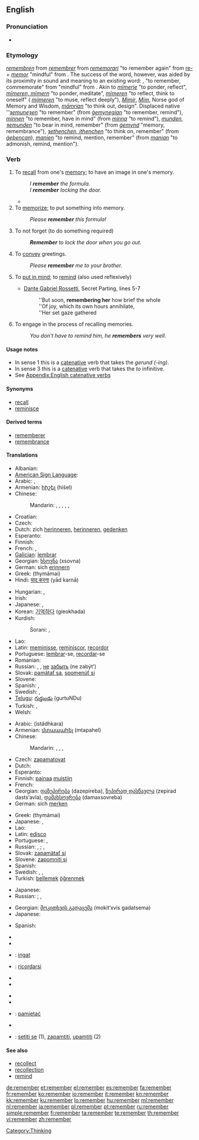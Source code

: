 ==English==

{{rank|American|bad|forward|523|remember|fair|blood|copyright}}

===Pronunciation===
* {{audio|en-us-remember.ogg|Audio (US)}}
*: {{rhymes|ɛmbər}}

===Etymology===
{{etyl|enm}} ''[[remembren#Middle English|remembren]]'' from {{etyl|fro}} ''[[remembrer#Old French|remembrer]]'' from {{LL.}} ''[[rememorari]]'' "to remember again" from [[re-]] + ''[[memor]]'' "mindful" from {{proto|Indo-European|(s)mer-|to think about, be mindful, remember|lang=}}. The success of the {{fro}} word, however, was aided by its proximity in sound and meaning to an existing {{etyl|gem}} word: {{etyl|ang|-}} {{term|mimorian|lang=ang}}, {{term|mymerian|lang=ang}} "to remember, commemorate" from {{etyl|ang|-}} {{term|mimor|lang=ang}} "mindful" from {{proto|Germanic|mīmr-, maimr-, mimr-|to remember, be mindful|lang=}}. Akin to {{etyl|frs|-}} ''[[mimerje|mīmerje]]'' "to ponder, reflect", {{etyl|gml|-}} ''[[mimeren|mīmeren, mīmern]]'' "to ponder, meditate", {{etyl|dum|-}} ''[[mimeren#Middle Dutch|mīmeren]]'' "to reflect, think to oneself" ({{etyl|nld|-}} ''[[mijmeren]]'' "to muse, reflect deeply"), {{etyl|non|-}} ''[[Mímir]]'', ''[[Mim]]'', Norse god of Memory and Wisdom, {{ang}} ''[[mamrian#Old English|māmrian]]'' "to think out, design". Displaced native {{enm}} ''''[[ȝemuneȝen#Middle English|ȝemuneȝen]]'' "to remember" (from {{ang}} ''[[gemynegian#Old English|ġemynegian]]'' "to remember, remind"), {{enm}} ''[[minnen#Middle English|minnen]]'' "to remember, have in mind" (from {{non}} ''[[minna#Old Norse|minna]]'' "to remind"), {{enm}} ''[[ȝemunden#Middle English|munden, ȝemunden]]'' "to bear in mind, remember" (from {{ang}} ''[[gemynd#Old English|ġemynd]]'' "memory, remembrance"), {{enm}} ''[[ȝethenchen#Middle English|ȝethenchen, ithenchen]]'' "to think on, remember" (from {{ang}} ''[[geþencan#Old English|ġeþencan]]''), {{enm}} ''[[manien#Middle English|manien]]'' "to remind, mention, remember" (from {{ang}} ''[[manian#Old English|manian]]'' "to admonish, remind, mention").

===Verb===
{{en-verb}}

# To [[recall]] from one's [[memory]]; to have an image in one's memory.
#: ''I '''remember''' the formula.''
#: ''I '''remember''' locking the door.''
#* {{quote-book|1852|Mrs M.A. Thompson|chapter=The Tutor's Daughter|Graham's American Monthly Magazine of Literature, Art, and Fashion|page=266|url=http://books.google.com/books?id=hdcRAAAAYAAJ&pg=PA266
|passage=In the lightness of my heart I sang catches of songs as my horse gayly bore me along the well-'''remembered''' road.}}
# To [[memorize]]; to put something into memory.
#: ''Please '''remember''' this formula!''
# To not forget (to do something required)
#: '''''Remember''' to lock the door when you go out.''
# To [[convey]] greetings.
#: ''Please '''remember''' me to your brother.''
# {{obsolete}} To [[put in mind]]; to [[remind]] (also used reflexively)
#* [[:w:Dante Gabriel Rossetti|Dante Gabriel Rossetti]], Secret Parting, lines 5-7
#*: ''But soon, '''remembering her''' how brief the whole
#*: ''Of joy, which its own hours annihilate,
#*: ''Her set gaze gathered
# {{intransitive}} To engage in the process of recalling memories.
#: ''You don't have to remind him, he '''remembers''' very well.''

====Usage notes====
* In sense 1 this is a [[catenative]] verb that takes the ''gerund (-ing)''.
* In sense 3 this is a [[catenative]] verb that takes the ''to'' infinitive.
* See [[Appendix:English catenative verbs]]

====Synonyms====
* [[recall]]
* [[reminisce]]

====Derived terms====
* [[rememberer]]
* [[remembrance]]

====Translations====
{{trans-top|to recall one's memory}}
* Albanian: {{t|sq|kujtoj|xs=Albanian}}
* [[American Sign Language]]: {{tø|ase|OpenA@Sfhead OpenA@BackThumb-ThumbAcross-OpenA@CenterChesthigh-ThumbAcross}}
* Arabic: {{Arab|[[تذكر]]}} {{IPAchar|(taðákkara)}},  {{t|ar|تذكر|tr=tadhakkara|sc=Arab}}
* Armenian: [[հիշել]] (hišel)
* Chinese:
*: Mandarin: {{t|cmn|記得|sc=Hani|xs=Mandarin}},  {{t|cmn|记得|tr=jìde|sc=Hani|xs=Mandarin}},  {{t-|cmn|記憶|sc=Hani|xs=Mandarin}},  {{t-|cmn|记忆|tr=jìyì|sc=Hani|xs=Mandarin}},  {{t-|cmn|回憶|sc=Hani|xs=Mandarin}},  {{t-|cmn|回忆|tr=huíyì|sc=Hani|xs=Mandarin}}
* Croatian: {{t|hr|sjećati se}}
* Czech: {{t-|cs|pamatovat}}
* Dutch: zich [[herinneren]], [[herinneren]], [[gedenken]]
* Esperanto: {{t-|eo|memori|xs=Esperanto}}
* Finnish: {{t+|fi|muistaa}}
* French: {{t+|fr|se rappeler}}, {{t+|fr|se souvenir}}
* [[Galician]]: [[lembrar]]
* Georgian: [[ხსოვნა]] (xsovna)
* German: sich [[erinnern]]
* Greek: {{t+|el|θυμάμαι|sc=Grek}} (thymámai)
* Hindi: [[याद करना]] (yād karnā)
{{trans-mid}}
* Hungarian: {{t+|hu|emlékszik}},  {{t+|hu|emlékezik|tr=rare}}
* Irish: {{t-|ga|is cuimhin le|xs=Irish}}
* Japanese: {{t-|ja|思い出す|tr=おもいだす, omoidasu|sc=Jpan}},  {{t-|ja|覚える|tr=oboeru|sc=Jpan}}
* Korean: [[기억하다]] (gieokhada)
* Kurdish:
*: Sorani: {{t|ku|له‌بیربوون|tr=lebír bún|sc=ku-Arab}}, {{t|ku|هێنانه‌ یاد|tr=hénane yad|sc=ku-Arab}}
* Lao: {{t-|lo|ຈື່ຈຳ|tr=cyy-cam|sc=Laoo|xs=Lao}}
* Latin: [[meminisse]], [[reminiscor]], [[recordor]]
* Portuguese: [[lembrar]]-se, [[recordar]]-se
* Romanian: {{t+|ro|aminti}}
* Russian: {{t+|ru|вспоминать|tr=vspominát’|sc=Cyrl}} {{impf}}, {{t+|ru|помнить|tr=pómnit’|sc=Cyrl}} {{impf}}, [[не]] [[забыть]] (ne zabýt’)
* Slovak: [[pamätať sa]], [[spomenúť si]]
* Slovene: {{t+|sl|spomniti se}}
* Spanish: {{t-|es|acordarse}}, {{t-|es|recordar}}
* Swedish: {{t+|sv|komma ihåg}}, {{t+|sv|minnas}}
* [[Telugu]]: [[గుర్తుండు]] (gurtuNDu)
* Turkish: {{t+|tr|hatırlamak}},  {{t|tr|anımsamak}}
* Welsh: {{t-|cy|cofio|xs=Welsh}}
{{trans-bottom}}

{{trans-top|to memorize}}
* Arabic: {{Arab|[[استذكر]]}} (istádhkara)
* Armenian: [[մտապահել]] (mtapahel)
* Chinese:
*: Mandarin: {{t|cmn|記住|sc=Hani|xs=Mandarin}},  {{t|cmn|记住|tr=jìzhu|sc=Hani|xs=Mandarin}}, {{qualifier|mechanically memorize}} {{t|cmn|死記硬背|sc=Hani|xs=Mandarin}}, {{t|cmn|死记硬背|tr=sǐjìyìngbèi|sc=Hani|xs=Mandarin}}
* Czech: [[zapamatovat]]
* Dutch: {{t+|nl|onthouden}}
* Esperanto: {{t-|eo|memori|xs=Esperanto}}
* Finnish: [[painaa]] [[muisti|muistiin]]
* French: {{t+|fr|retenir}}
* Georgian: [[დაზეპირება]] (dazepireba), [[ზეპირად დასწავლა]] (zepirad dasts‘avla), [[დამახსოვრება]] (damaxsovreba)
* German: sich [[merken]]
{{trans-mid}}
* Greek: {{t+|el|θυμάμαι|sc=Grek}} (thymámai)
* Japanese: {{t-|ja|覚える|tr=おぼえる, oboeru|sc=Jpan}}, {{t-|ja|記憶する|tr=kioku suru|sc=Jpan}}
* Lao: {{t-|lo|ຈື່ຈຳ|tr=cyy-cam|sc=Laoo|xs=Lao}}
* Latin: [[edisco]]
* Portuguese: {{t+|pt|decorar}}, {{t+|pt|memorizar}}
* Russian: {{t+|ru|запоминать|tr=zapóminát’|sc=Cyrl}} {{impf}}, {{t+|ru|запомнить|tr=zapómnit’|sc=Cyrl}} {{pf}}; {{t-|ru|не забывать|tr=ne zabyvát’|sc=Cyrl}} {{impf}}, {{t-|ru|не забыть|tr=ne zabýt’|sc=Cyrl}} {{pf}}
* Slovak: [[zapamätať si]]
* Slovene: [[zapomniti si]]
* Spanish: {{t-|es|retener}}
* Swedish: {{t+|sv|komma ihåg}}, {{t+|sv|minnas}}, {{t+|sv|memorera}}
* Turkish: [[bellemek]] [[öğrenmek]]
{{trans-bottom}}

{{trans-top|to not forget to do something required}}
* Japanese: {{t|ja|確認する|tr=kakunin suru|sc=Jpan}}
* Russian: {{t+|ru|помнить|tr=pómnit’|sc=Cyrl}} {{impf}}; {{t-|ru|не забывать|tr=ne zabyvát’|sc=Cyrl}} {{impf}}, {{t-|ru|не забыть|tr=ne zabýt’|sc=Cyrl}} {{pf}}
{{trans-mid}}
{{trans-bottom}}

{{trans-top|to convey greetings}}
* Georgian: [[მოკითხვის გადაცემა]] (mokit‘xvis gadatsema)
* Japanese: {{t|ja|よろしく伝える|tr=yoroshiku tsutaeru|sc=Jpan}}
{{trans-mid}}
* Spanish: {{t-|es|darse recuerdos}}
{{trans-bottom}}

{{checktrans-top}}
* {{trreq|Albanian}}
* {{trreq|Hebrew}}
* {{ttbc|Indonesian}}: [[ingat]]
* {{ttbc|Italian}}: [[ricordarsi]]
* {{trreq|Latvian}}
* {{trreq|Lithuanian}}
{{checktrans-mid}}
* {{trreq|Mongolian}}
* {{trreq|Persian}}
* {{ttbc|Polish}}: [[pamiętać]]
* {{trreq|Romanian}}
* {{ttbc|Serbian}}: [[setiti se]] (1), [[zapamtiti]], [[upamtiti]] (2)
{{checktrans-bottom}}

====See also====
* [[recollect]]
* [[recollection]]
* [[remind]]

[[Category:Thinking]]

[[de:remember]]
[[et:remember]]
[[el:remember]]
[[es:remember]]
[[fa:remember]]
[[fr:remember]]
[[ko:remember]]
[[io:remember]]
[[it:remember]]
[[kn:remember]]
[[kk:remember]]
[[ku:remember]]
[[lo:remember]]
[[hu:remember]]
[[ml:remember]]
[[nl:remember]]
[[ja:remember]]
[[pl:remember]]
[[pt:remember]]
[[ru:remember]]
[[simple:remember]]
[[fi:remember]]
[[ta:remember]]
[[te:remember]]
[[th:remember]]
[[vi:remember]]
[[zh:remember]]